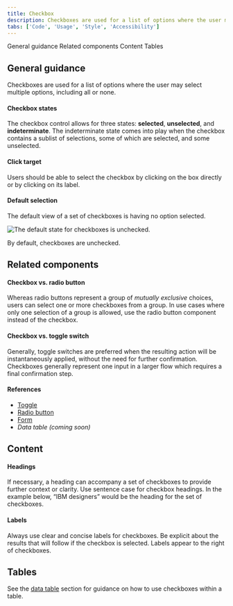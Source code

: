 ```yaml
---
title: Checkbox
description: Checkboxes are used for a list of options where the user may select multiple options, including all or none.
tabs: ['Code', 'Usage', 'Style', 'Accessibility']
---
```


<AnchorLinks>

<AnchorLink>General guidance</AnchorLink>
<AnchorLink>Related components</AnchorLink>
<AnchorLink>Content</AnchorLink>
<AnchorLink>Tables</AnchorLink>

</AnchorLinks>

## General guidance

Checkboxes are used for a list of options where the user may select multiple options, including all or none.

#### Checkbox states

The checkbox control allows for three states: **selected**, **unselected**, and **indeterminate**. The indeterminate state comes into play when the checkbox contains a sublist of selections, some of which are selected, and some unselected.

#### Click target

Users should be able to select the checkbox by clicking on the box directly or by clicking on its label.

#### Default selection

The default view of a set of checkboxes is having no option selected.

<Row>
<Column colLg={8}>

![The default state for checkboxes is unchecked.](images/checkbox-usage-1.jpg)

</Column>
</Row>

<Caption>By default, checkboxes are unchecked.</Caption>

## Related components

#### Checkbox vs. radio button

Whereas radio buttons represent a group of _mutually exclusive_ choices, users can select one or more checkboxes from a group. In use cases where only one selection of a group is allowed, use the radio button component instead of the checkbox.

#### Checkbox vs. toggle switch

Generally, toggle switches are preferred when the resulting action will be instantaneously applied, without the need for further confirmation. Checkboxes generally represent one input in a larger flow which requires a final confirmation step.

#### References

- [Toggle](/components/toggle/code)
- [Radio button](/components/radio-button/code)
- [Form](/components/form/code)
- _Data table (coming soon)_

## Content

#### Headings

If necessary, a heading can accompany a set of checkboxes to provide further context or clarity. Use sentence case for checkbox headings. In the example below, “IBM designers” would be the heading for the set of checkboxes.

#### Labels

Always use clear and concise labels for checkboxes. Be explicit about the results that will follow if the checkbox is selected. Labels appear to the right of checkboxes.

## Tables

See the [data table](/components/data-table/usage) section for guidance on how to use checkboxes within a table.
